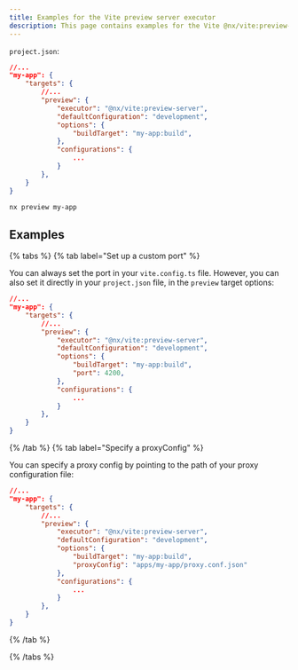 ```yaml
---
title: Examples for the Vite preview server executor
description: This page contains examples for the Vite @nx/vite:preview-server executor.
---
```


`project.json`:

```json
//...
"my-app": {
    "targets": {
        //...
        "preview": {
            "executor": "@nx/vite:preview-server",
            "defaultConfiguration": "development",
            "options": {
                "buildTarget": "my-app:build",
            },
            "configurations": {
                ...
            }
        },
    }
}
```

```bash
nx preview my-app
```

## Examples

{% tabs %}
{% tab label="Set up a custom port" %}

You can always set the port in your `vite.config.ts` file. However, you can also set it directly in your `project.json` file, in the `preview` target options:

```json
//...
"my-app": {
    "targets": {
        //...
        "preview": {
            "executor": "@nx/vite:preview-server",
            "defaultConfiguration": "development",
            "options": {
                "buildTarget": "my-app:build",
                "port": 4200,
            },
            "configurations": {
                ...
            }
        },
    }
}
```

{% /tab %}
{% tab label="Specify a proxyConfig" %}

You can specify a proxy config by pointing to the path of your proxy configuration file:

```json
//...
"my-app": {
    "targets": {
        //...
        "preview": {
            "executor": "@nx/vite:preview-server",
            "defaultConfiguration": "development",
            "options": {
                "buildTarget": "my-app:build",
                "proxyConfig": "apps/my-app/proxy.conf.json"
            },
            "configurations": {
                ...
            }
        },
    }
}
```

{% /tab %}

{% /tabs %}
